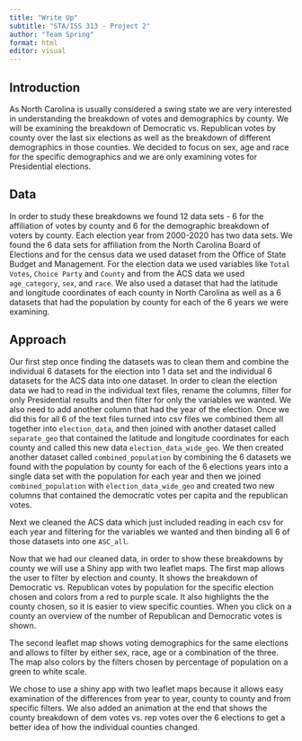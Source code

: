 ```yaml
---
title: "Write Up"
subtitle: "STA/ISS 313 - Project 2"
author: "Team Spring"
format: html
editor: visual
---
```


## Introduction 

As North Carolina is usually considered a swing state we are very interested in 
understanding the breakdown of votes and demographics by county. We will be 
examining the breakdown of Democratic vs. Republican votes by county over the 
last six elections as well as the breakdown of different demographics in those 
counties. We decided to focus on sex, age and race for the specific demographics
and we are only examining votes for Presidential elections. 

## Data 

In order to study these breakdowns we found 12 data sets - 6 for the affiliation 
of votes by county and 6 for the demographic breakdown of voters by county. Each
election year from 2000-2020 has two data sets. We found the 6 data sets for 
affiliation from the North Carolina Board of Elections and for the census data we
used dataset from the Office of State Budget and Management. For the election data
we used variables like `Total Votes`, `Choice Party` and `County` and from the ACS 
data we used `age_category`, `sex`, and `race`. We also used a dataset that had the
latitude and longitude coordinates of each county in North Carolina as well 
as a 6 datasets that had the population by county for each of the 6 years we were 
examining. 

## Approach 

Our first step once finding the datasets was to clean them and combine the individual 
6 datasets for the election into 1 data set and the individual 6 datasets for the 
ACS data into one dataset. In order to clean the election data we had to read in 
the individual text files, rename the columns, filter for only Presidential results
and then filter for only the variables we wanted. We also need to add another column 
that had the year of the election. Once we did this for all 6 of the text files 
turned into csv files we combined them all together into `election_data`, and 
then joined with another dataset called `separate_geo` that contained the latitude and longitude coordinates for each county and called this new data `election_data_wide_geo`. 
We then created another dataset called `combined_population` by combining the 6 
datasets we found with the population by county for each of the 6 elections years 
into a single data set with the population for each year and then we joined `combined_population` with `election_data_wide_geo` and created two new columns 
that contained the democratic votes per capita and the republican votes.

Next we cleaned the ACS data which just included reading in each csv for each year
and filtering for the variables we wanted and then binding all 6 of those 
datasets into one `ASC_all`. 

Now that we had our cleaned data, in order to show these breakdowns by county
we will use a Shiny app with two leaflet maps. The first map allows the user to filter by election and county. It shows the breakdown of Democratic vs. Republican votes by population for the specific election chosen and colors from a red to purple scale. It also highlights 
the the county chosen, so it is easier to view specific counties. When you click 
on a county an overview of the number of Republican and Democratic votes is shown.

The second leaflet map shows voting demographics for the same elections and allows 
to filter by either sex, race, age or a combination of the three. The map also 
colors by the filters chosen by percentage of population on a green to white scale.

We chose to use a shiny app with two leaflet maps because it allows easy examination
of the differences from year to year, county to county and from specific filters. 
We also added an animation at the end that shows the county breakdown of dem votes
vs. rep votes over the 6 elections to get a better idea of how the individual 
counties changed. 




